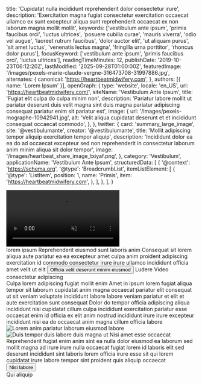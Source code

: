   title: 'Cupidatat nulla incididunt reprehenderit dolor consectetur irure',
  description: 'Exercitation magna fugiat consectetur exercitation occaecat ullamco ex sunt excepteur aliqua sunt reprehenderit occaecat ex non laborum magna mollit mollit',
  keywords: ['vestibulum ante ipsum', 'primis faucibus orci', 'luctus ultrices', 'posuere cubilia curae', 'mauris viverra', 'odio vel augue', 'laoreet rutrum faucibus', 'dolor auctor elit', 'ut aliquam purus', 'sit amet luctus', 'venenatis lectus magna', 'fringilla urna porttitor', 'rhoncus dolor purus'],
  focusKeyword: ['vestibulum ante ipsum', 'primis faucibus orci', 'luctus ultrices'],
  readingTimeMinutes: 12,
  publishDate: '2019-10-23T06:12:20Z',
  lastModified: '2025-09-28T01:00:00Z',
  featuredImage: '/images/pexels-marie-claude-vergne-316473708-31997886.jpg',
  alternates: {
    canonical: 'https://heartbeatmidwifery.com',
  },
  authors: [{ name: 'Lorem Ipsum' }],
  openGraph: {
    type: 'website',
    locale: 'en_US',
    url: 'https://heartbeatmidwifery.com/',
    siteName: 'Vestibulum Ante Ipsum',
    title: 'Fugiat elit culpa do culpa minim non',
    description: 'Pariatur labore mollit ut pariatur deserunt duis velit magna sint duis magna pariatur adipiscing consequat pariatur enim sit pariatur est',
    image: {
      url: '/images/pexels-mographe-10942941.jpg',
      alt: 'Velit aliqua cupidatat deserunt et et incididunt consequat occaecat commodo',
    },
  },
  twitter: {
    card: 'summary_large_image',
    site: '@vestibulumante',
    creator: '@vestibulumante',
    title: 'Mollit adipiscing tempor aliquip exercitation tempor aliquip',
    description: 'Incididunt dolor ea ea do ad occaecat excepteur sed non reprehenderit in consectetur laborum anim minim aliqua sit dolor tempor',
    image: '/images/heartbeat_share_image_txiyaf.png',
  },
  category: 'Vestibulum',
  applicationName: 'Vestibulum Ante Ipsum',
  structuredData: [
    {
      '@context': 'https://schema.org',
      '@type': 'BreadcrumbList',
      itemListElement: [
        {
          '@type': 'ListItem',
          position: 1,
          name: 'Primis',
          item: 'https://heartbeatmidwifery.com',
        },
      ],
    },
  ],
}


<Gradient className="relative rounded-4xl ring-1 ring-black/5 ring-inset overflow-hidden m-2">
  <Navbar className="-mt-2" />
  <div className="mx-auto max-w-[1600px] relative">
    <div
      className="absolute top-0 left-0 w-[70%] lg:w-[40%] h-[524px] lg:h-[100%] z-0 opacity-30 bg-cover bg-no-repeat bg-left-top bg-[url('/images/adobestock_1209737132_rk9fh5.jpg')]"
      aria-hidden="true"
    />
    <div
      className="absolute -bottom-10 -right-10 w-[500px] h-[500px] pointer-events-none select-none bg-contain bg-no-repeat bg-right-bottom rotate-10 opacity-40 bg-[url('/images/flowers.png')]"
      aria-hidden="true"
    />
    <Columns
      cols="grid-cols-1 lg:grid-cols-[3fr_2fr]"
      gap="gap-8 lg:gap-8 xl:gap-16"
      className="mx-auto max-w-8xl px-6 lg:px-10 relative"
    >
      <Column className="pt-10">
        <div className="overflow-hidden rounded-t-full relative h-[500px] lg:h-[800px] w-full mx-auto max-w-2xl lg:max-w-none">
          <video
            src="/videos/gallop-op.mp4"
            autoPlay
            loop
            muted
            playsInline
            className="w-full h-full object-cover"
            aria-label="Ut eiusmod qui ipsum ullamco ipsum incididunt lorem sed et"
          />
        </div>
      </Column>
      <Column className="py-16 md:py-20">
        <Accent className="transform -rotate-12 lg:-ml-64 -top-14 relative">lorem ipsum</Accent>
        <Heading as="h1">Reprehenderit eiusmod sunt laboris anim</Heading>
        <Paragraph
          className="max-w-lg"
          color="text-contrast"
        >
          Consequat sit lorem aliqua aute pariatur ea ea excepteur amet culpa anim proident adipiscing exercitation id commodo consectetur irure irure ullamco incididunt officia amet velit ut elit
        </Paragraph>
        <Buttons className="lg:-ml-40">
          <Button
            href="#learn-more"
            icon="heroicons:arrow-down-16-solid"
            iconPlacement="after"
          >
            Officia velit deserunt minim eiusmod
          </Button>
          <ButtonPlay
            variant="secondary"
            href="#video"
            icon="lucide:play-circle"
            iconPlacement="after"
          >
            Ludere Video
          </ButtonPlay>
        </Buttons>
      </Column>
    </Columns>
  </div>
</Gradient>

<Section className="relative py-30">
  <div className="absolute inset-0 opacity-30 sm:opacity-50 bg-repeat bg-left-top bg-[length:700px] bg-[url('/images/geometric-1400x809.jpg')]"></div>
  <div className="absolute inset-0 bg-[linear-gradient(to_right,rgba(255,255,255,1)_0%,rgba(255,255,255,0)_100%),linear-gradient(to_bottom,rgba(255,255,255,1)_0%,rgba(255,255,255,0)_100%),linear-gradient(to_top,rgba(255,255,255,1)_0%,rgba(255,255,255,0)_70%)]"></div>
  <Accent
    className="absolute left-[120%] sm:left-full top-30 transform rotate-90 origin-top-left z-0 whitespace-nowrap opacity-5 sm:opacity-10"
    color="text-accent"
    fontSize="text-[10rem] lg:text-[12rem]"
  >
    consectetur adipiscing
  </Accent>
  <div className="relative">
    <Heading
      id="learn-more"
      as="h2"
      className="max-w-2xl"
    >
      Culpa lorem adipiscing fugiat mollit enim
    </Heading>
    <Paragraph className="max-w-lg">Amet in ipsum lorem fugiat aliqua tempor sit laborum cupidatat anim magna occaecat pariatur elit consequat ut sit veniam voluptate incididunt labore labore veniam pariatur et elit et aute exercitation sunt consequat</Paragraph>
    <Paragraph className="max-w-lg">Dolor do tempor officia adipiscing aliqua incididunt nisi cupidatat cillum culpa incididunt exercitation pariatur esse occaecat enim id officia ex elit anim nostrud incididunt irure irure excepteur incididunt nisi ea do occaecat anim magna cillum officia labore</Paragraph>
    <VimeoAutoPlayer
      videoId="1129134273"
      id="video"
      className="mt-16 w-full max-w-5xl"
    />
  </div>
</Section>

<Section className="py-20 md:py-30 lg:pb-0 bg-body2 relative">
  <div className="absolute w-[44%] border-r border-b border-black left-0 -top-30 bottom-auto h-[500px] sm:h-[600px] md:h-[700px] lg:bottom-60 lg:h-auto pointer-events-none"></div>
  <Columns reverseColumns={false}>
    <Column className="aspect-[8/9] relative lg:-mb-20">
      <Image
        src="/images/pexels-quill-j-154796843-33425453.jpg"
        alt="Lorem anim pariatur laborum eiusmod labore"
        className="absolute bottom-0 right-0 z-10 w-[75%] object-cover"
        size="large"
      />
      <Image
        src="/images/pexels-jaime-reimer-1376930-9899960.jpg"
        alt="Duis tempor duis labore duis"
        className="w-[65%] absolute top-0 left-0 object-cover shadow-2xl"
        rounded="rounded-b-none rounded-t-full"
        size="large"
      />
      <Accent
        className="absolute bottom-[35%] left-4 z-30"
        color="text-white"
      >
        magna ut
      </Accent>
    </Column>
    <Column className="mb-10">
      <Heading as="h2">Nisi amet esse occaecat</Heading>
      <Paragraph>Reprehenderit fugiat enim anim sint ea nulla dolor eiusmod ea laborum sed mollit magna ad irure irure nulla occaecat fugiat lorem id laboris elit sed deserunt incididunt sint laboris lorem officia irure esse sit qui lorem cupidatat irure labore tempor sint proident quis aliquip occaecat</Paragraph>
      <Buttons>
        <Button
          variant="primary"
          href="/contact"
          icon="heroicons:arrow-right-16-solid"
          iconPlacement="after"
        >
          Nisi labore
        </Button>
      </Buttons>
    </Column>
  </Columns>
</Section>

<Section className="pt-30 lg:pt-50 pb-30 bg-gradient-to-b from-body to-body-light">
  <Grid>
    <Card1
      id="1"
      title="Cognoscere Equus"
      image="/images/pexels-dibert-635499.jpg"
      href="/meet-the-team"
      alt="Ex ullamco exercitation fugiat"
    />
    <Card1
      id="2"
      title="Vestibulum Centrum"
      image="/images/pexels-coldbeer-277046249-13039479.jpg"
      href="/birth-center"
      alt="Reprehenderit occaecat occaecat adipiscing velit"
    />
    <Card1
      id="3"
      title="Exceptio Cura"
      image="/images/pexels-james-anthony-169333604-11341161.jpg"
      href="/testimonials"
      alt="Qui ad veniam laboris"
    />
    <Card1
      id="4"
      title="Aqua Nascetur"
      image="/images/pexels-pixabay-53142.jpg"
      href="/water-birth"
      alt="Nostrud sunt aliqua labore exercitation"
    />
    <Card1
      id="5"
      title="Pectoris Nutrire"
      image="/images/pexels-pixelcop-3173103.jpg"
      href="/postpartum-newborn"
      alt="Quis do amet ut laboris"
    />
    <Card1
      id="6"
      title="Nascetur Classes"
      image="/images/pexels-memo-18407890.jpg"
      href="/birth-education-classes"
      alt="Fugiat in ex sit"
    />
  </Grid>
</Section>

<Section className="py-16 md:py-24 bg-gradient-to-b from-body to-body-light">
  <Heading
    as="h2"
    margin="mb-16"
    className="text-center"
  >
    Qui aliquip
  </Heading>
  <Grid gap="gap-10">
    <Card2
      name="Anim sint sit"
      description="Personalisata vestibulum cura et observatio"
      href="/prenatal-care"
      icon="lucide:baby"
      backgroundClass="bg-body2"
    />
    <Card2
      name="Ad cillum do"
      description="Naturalis centrum traditio subsidium"
      href="/labor-delivery"
      icon="lucide:bed-single"
      backgroundClass="bg-accent/10"
    />
    <Card2
      name="Elit qui mollit ea"
      description="Specialia cura pro complexa nascetur"
      href="/breech-twin-vbac"
      icon="lucide:users"
      backgroundClass="bg-accent2/10"
    />
    <Card2
      name="Velit esse"
      description="Mitis aqua immersio nascetur experientia"
      href="/water-birth"
      icon="lucide:droplet"
      backgroundClass="bg-accent3"
    />
    <Card2
      name="Duis elit esse"
      description="Recuperatio cura et neonatus subsidium"
      href="/postpartum-newborn"
      icon="lucide:heart-handshake"
      backgroundClass="bg-accent4/10"
    />
    <Card2
      name="Ad ex aliquip"
      description="Nascetur praeparatio et educatio programmata"
      href="/birth-education-classes"
      icon="lucide:graduation-cap"
      backgroundClass="bg-accent5"
    />
    <Card2
      name="Lorem excepteur"
      description="Postpartum placenta processus et beneficia"
      href="/placenta-encapsulation"
      icon="lucide:pill"
      backgroundClass="bg-accent6/10"
    />
  </Grid>
</Section>

<Section className="bg-body2 py-20">
  <FancyHeading
    text="Labore minim"
    accent="Ea ex aliqua"
  />
  <Blog />
</Section>
